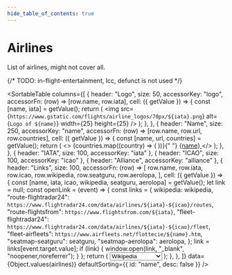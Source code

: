 ```yaml
---
hide_table_of_contents: true
---
```



# Airlines

List of airlines, might not cover all.

{/* TODO: in-flight-entertainment, lcc, defunct is not used */}

<SortableTable
  columns={[
    {
      header: "Logo",
      size: 50,
      accessorKey: "logo",
      accessorFn: (row) => [row.name, row.iata],
      cell: ({ getValue }) => {
        const [name, iata] = getValue();
        return (
          <img
            src={`https://www.gstatic.com/flights/airline_logos/70px/${iata}.png`}
            alt={`Logo of ${name}`}
            width={25}
            height={25}
          />
        );
      },
    },
    {
      header: "Name",
      size: 250,
      accessorKey: "name",
      accessorFn: (row) => [row.name, row.url, row.countries],
      cell: ({ getValue }) => {
        const [name, url, countries] = getValue();
        return (
          <>
            {countries.map((country) => (
              <Country key={country} iso={country} name={false} />
            ))}{" "}
            <a href={url} target="blank" rel="noreferrer noopener">
              {name}
            </a>
          </>
        );
      },
    },
    { header: "IATA", size: 100, accessorKey: "iata" },
    { header: "ICAO", size: 100, accessorKey: "icao" },
    { header: "Alliance", accessorKey: "alliance" },
    {
      header: "Links",
      size: 100,
      accessorFn: (row) => [
        row.name,
        row.iata,
        row.icao,
        row.wikipedia,
        row.seatguru,
        row.aerolopa,
      ],
      cell: ({ getValue }) => {
        const [name, iata, icao, wikipedia, seatguru, aerolopa] = getValue();
        let link = null;
        const openLink = (event) => {
          const links = {
            wikipedia: wikipedia,
            "route-flightradar24": `https://www.flightradar24.com/data/airlines/${iata}-${icao}/routes`,
            "route-flightsfrom": `https://www.flightsfrom.com/${iata}`,
            "fleet-flightradar24": `https://www.flightradar24.com/data/airlines/${iata}-${icao}/fleet`,
            "fleet-airfleets": `https://www.airfleets.net/flottecie/${name}.htm`,
            "seatmap-seatguru": seatguru,
            "seatmap-aerolopa": aerolopa,
          };
          link = links[event.target.value];
          if (link) {
            window.open(link, "_blank", "noopener,noreferrer");
          }
        };
        return (
          <select name="routes" onChange={openLink} defaultValue="">
            <option value="" disabled>
              Select Link
            </option>
            <option value="wikipedia">Wikipedia</option>
            <optgroup label="Routes">
              <option value="route-flightradar24">FlightRadar24</option>
              <option value="route-flightsfrom">FlightsFrom</option>
            </optgroup>
            <optgroup label="Fleet">
              <option value="fleet-flightradar24">FlightRadar24</option>
              <option value="fleet-airfleets">Airfleets</option>
            </optgroup>
            {(seatguru || aerolopa) && (
              <optgroup label="Seatmap">
                {seatguru && <option value="seatmap-seatguru">Seatguru</option>}
                {aerolopa && <option value="seatmap-aerolopa">AeroLOPA</option>}
              </optgroup>
            )}
          </select>
        );
      },
    },
  ]}
  data={Object.values(airlines)}
  defaultSorting={{ id: "name", desc: false }}
/>

